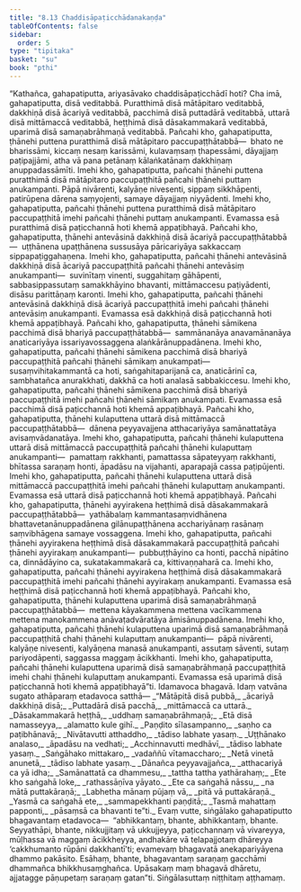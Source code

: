 ```yaml
---
title: "8.13 Chaddisāpaṭicchādanakaṇḍa"
tableOfContents: false
sidebar:
  order: 5
type: "tipitaka"
basket: "su"
book: "pthi"
---
```



<DynamicBreadcrumb />

<Division number="266" book="pthi">

<Paragraph number="623" book="pthi">
“Kathañca, gahapatiputta, ariyasāvako chaddisāpaṭicchādī hoti? Cha imā, gahapatiputta, disā veditabbā. Puratthimā disā mātāpitaro veditabbā, dakkhiṇā disā ācariyā veditabbā, pacchimā disā puttadārā veditabbā, uttarā disā mittāmaccā veditabbā, heṭṭhimā disā dāsakammakarā veditabbā, uparimā disā samaṇabrāhmaṇā veditabbā.
</Paragraph>

</Division>
<Division number="267" book="pthi">

<Paragraph number="624" book="pthi">
Pañcahi kho, gahapatiputta, ṭhānehi puttena puratthimā disā mātāpitaro paccupaṭṭhātabbā—  bhato ne bharissāmi, kiccaṃ nesaṃ karissāmi, kulavaṃsaṃ ṭhapessāmi, dāyajjaṃ paṭipajjāmi, atha vā pana petānaṃ kālaṅkatānaṃ dakkhiṇaṃ anuppadassāmīti. Imehi kho, gahapatiputta, pañcahi ṭhānehi puttena puratthimā disā mātāpitaro paccupaṭṭhitā pañcahi ṭhānehi puttaṃ anukampanti. Pāpā nivārenti, kalyāṇe nivesenti, sippaṃ sikkhāpenti, patirūpena dārena saṃyojenti, samaye dāyajjaṃ niyyādenti. Imehi kho, gahapatiputta, pañcahi ṭhānehi puttena puratthimā disā mātāpitaro paccupaṭṭhitā imehi pañcahi ṭhānehi puttaṃ anukampanti. Evamassa esā puratthimā disā paṭicchannā hoti khemā appaṭibhayā.
</Paragraph>

</Division>
<Division number="268" book="pthi">

<Paragraph number="625" book="pthi">
Pañcahi kho, gahapatiputta, ṭhānehi antevāsinā dakkhiṇā disā ācariyā paccupaṭṭhātabbā—  uṭṭhānena upaṭṭhānena sussusāya pāricariyāya sakkaccaṃ sippapaṭiggahaṇena. Imehi kho, gahapatiputta, pañcahi ṭhānehi antevāsinā dakkhiṇā disā ācariyā paccupaṭṭhitā pañcahi ṭhānehi antevāsiṃ anukampanti—  suvinītaṃ vinenti, suggahitaṃ gāhāpenti, sabbasippassutaṃ samakkhāyino bhavanti, mittāmaccesu paṭiyādenti, disāsu parittāṇaṃ karonti. Imehi kho, gahapatiputta, pañcahi ṭhānehi antevāsinā dakkhiṇā disā ācariyā paccupaṭṭhitā imehi pañcahi ṭhānehi antevāsiṃ anukampanti. Evamassa esā dakkhiṇā disā paṭicchannā hoti khemā appaṭibhayā.
</Paragraph>

</Division>
<Division number="269" book="pthi">

<Paragraph number="626" book="pthi">
Pañcahi kho, gahapatiputta, ṭhānehi sāmikena pacchimā disā bhariyā paccupaṭṭhātabbā—  sammānanāya anavamānanāya anaticariyāya issariyavossaggena alaṅkārānuppadānena. Imehi kho, gahapatiputta, pañcahi ṭhānehi sāmikena pacchimā disā bhariyā paccupaṭṭhitā pañcahi ṭhānehi sāmikaṃ anukampati—  susaṃvihitakammantā ca hoti, saṅgahitaparijanā ca, anaticārinī ca, sambhatañca anurakkhati, dakkhā ca hoti analasā sabbakiccesu. Imehi kho, gahapatiputta, pañcahi ṭhānehi sāmikena pacchimā disā bhariyā paccupaṭṭhitā imehi pañcahi ṭhānehi sāmikaṃ anukampati. Evamassa esā pacchimā disā paṭicchannā hoti khemā appaṭibhayā.
</Paragraph>

</Division>
<Division number="270" book="pthi">

<Paragraph number="627" book="pthi">
Pañcahi kho, gahapatiputta, ṭhānehi kulaputtena uttarā disā mittāmaccā paccupaṭṭhātabbā—  dānena peyyavajjena atthacariyāya samānattatāya avisaṃvādanatāya. Imehi kho, gahapatiputta, pañcahi ṭhānehi kulaputtena uttarā disā mittāmaccā paccupaṭṭhitā pañcahi ṭhānehi kulaputtaṃ anukampanti—  pamattaṃ rakkhanti, pamattassa sāpateyyaṃ rakkhanti, bhītassa saraṇaṃ honti, āpadāsu na vijahanti, aparapajā cassa paṭipūjenti. Imehi kho, gahapatiputta, pañcahi ṭhānehi kulaputtena uttarā disā mittāmaccā paccupaṭṭhitā imehi pañcahi ṭhānehi kulaputtaṃ anukampanti. Evamassa esā uttarā disā paṭicchannā hoti khemā appaṭibhayā.
</Paragraph>

</Division>
<Division number="271" book="pthi">

<Paragraph number="628" book="pthi">
Pañcahi kho, gahapatiputta, ṭhānehi ayyirakena heṭṭhimā disā dāsakammakarā paccupaṭṭhātabbā—  yathābalaṃ kammantasaṃvidhānena bhattavetanānuppadānena gilānupaṭṭhānena acchariyānaṃ rasānaṃ saṃvibhāgena samaye vossaggena. Imehi kho, gahapatiputta, pañcahi ṭhānehi ayyirakena heṭṭhimā disā dāsakammakarā paccupaṭṭhitā pañcahi ṭhānehi ayyirakaṃ anukampanti—  pubbuṭṭhāyino ca honti, pacchā nipātino ca, dinnādāyino ca, sukatakammakarā ca, kittivaṇṇaharā ca. Imehi kho, gahapatiputta, pañcahi ṭhānehi ayyirakena heṭṭhimā disā dāsakammakarā paccupaṭṭhitā imehi pañcahi ṭhānehi ayyirakaṃ anukampanti. Evamassa esā heṭṭhimā disā paṭicchannā hoti khemā appaṭibhayā.
</Paragraph>

</Division>
<Division number="272" book="pthi">

<Paragraph number="629" book="pthi">
Pañcahi kho, gahapatiputta, ṭhānehi kulaputtena uparimā disā samaṇabrāhmaṇā paccupaṭṭhātabbā—  mettena kāyakammena mettena vacīkammena mettena manokammena anāvaṭadvāratāya āmisānuppadānena. Imehi kho, gahapatiputta, pañcahi ṭhānehi kulaputtena uparimā disā samaṇabrāhmaṇā paccupaṭṭhitā chahi ṭhānehi kulaputtaṃ anukampanti—  pāpā nivārenti, kalyāṇe nivesenti, kalyāṇena manasā anukampanti, assutaṃ sāventi, sutaṃ pariyodāpenti, saggassa maggaṃ ācikkhanti. Imehi kho, gahapatiputta, pañcahi ṭhānehi kulaputtena uparimā disā samaṇabrāhmaṇā paccupaṭṭhitā imehi chahi ṭhānehi kulaputtaṃ anukampanti. Evamassa esā uparimā disā paṭicchannā hoti khemā appaṭibhayā”ti.
</Paragraph>

</Division>
<Division number="273" book="pthi">

<Paragraph number="630" book="pthi">
Idamavoca bhagavā. Idaṃ vatvāna sugato athāparaṃ etadavoca satthā—
</Paragraph>

<Paragraph number="631" type="verses" book="pthi">
_“Mātāpitā disā pubbā,_  
_ācariyā dakkhiṇā disā;_  
_Puttadārā disā pacchā,_  
_mittāmaccā ca uttarā._  

</Paragraph>

<Paragraph number="632" type="verses" book="pthi">
_Dāsakammakarā heṭṭhā,_  
_uddhaṃ samaṇabrāhmaṇā;_  
_Etā disā namasseyya,_  
_alamatto kule gihī._  

</Paragraph>

<Paragraph number="633" type="verses" book="pthi">
_Paṇḍito sīlasampanno,_  
_saṇho ca paṭibhānavā;_  
_Nivātavutti atthaddho,_  
_tādiso labhate yasaṃ._  

</Paragraph>

<Paragraph number="634" type="verses" book="pthi">
_Uṭṭhānako analaso,_  
_āpadāsu na vedhati;_  
_Acchinnavutti medhāvī,_  
_tādiso labhate yasaṃ._  

</Paragraph>

<Paragraph number="635" type="verses" book="pthi">
_Saṅgāhako mittakaro,_  
_vadaññū vītamaccharo;_  
_Netā vinetā anunetā,_  
_tādiso labhate yasaṃ._  

</Paragraph>

<Paragraph number="636" type="verses" book="pthi">
_Dānañca peyyavajjañca,_  
_atthacariyā ca yā idha;_  
_Samānattatā ca dhammesu,_  
_tattha tattha yathārahaṃ;_  
_Ete kho saṅgahā loke,_  
_rathassāṇīva yāyato._  

</Paragraph>

<Paragraph number="637" type="verses" book="pthi">
_Ete ca saṅgahā nāssu,_  
_na mātā puttakāraṇā;_  
_Labhetha mānaṃ pūjaṃ vā,_  
_pitā vā puttakāraṇā._  

</Paragraph>

<Paragraph number="638" type="verses" book="pthi">
_Yasmā ca saṅgahā ete,_  
_sammapekkhanti paṇḍitā;_  
_Tasmā mahattaṃ papponti,_  
_pāsaṃsā ca bhavanti te”ti._  

</Paragraph>

</Division>
<Division number="274" book="pthi">

<Paragraph number="639" book="pthi">
Evaṃ vutte, siṅgālako gahapatiputto bhagavantaṃ etadavoca—  “abhikkantaṃ, bhante, abhikkantaṃ, bhante. Seyyathāpi, bhante, nikkujjitaṃ vā ukkujjeyya, paṭicchannaṃ vā vivareyya, mūḷhassa vā maggaṃ ācikkheyya, andhakāre vā telapajjotaṃ dhāreyya ‘cakkhumanto rūpāni dakkhantī’ti; evamevaṃ bhagavatā anekapariyāyena dhammo pakāsito. Esāhaṃ, bhante, bhagavantaṃ saraṇaṃ gacchāmi dhammañca bhikkhusaṃghañca. Upāsakaṃ maṃ bhagavā dhāretu, ajjatagge pāṇupetaṃ saraṇaṃ gatan”ti.

</Paragraph>
</Division>

<Paragraph number="640" type="center" book="pthi">
Siṅgālasuttaṃ niṭṭhitaṃ aṭṭhamaṃ.
</Paragraph>